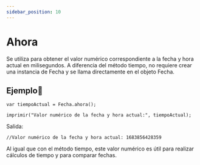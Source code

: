 ```yaml
---
sidebar_position: 10
---
```



# Ahora

Se utiliza para obtener el valor numérico correspondiente a la fecha y hora actual en milisegundos. A diferencia del método tiempo, no requiere crear una instancia de Fecha y se llama directamente en el objeto Fecha.

## Ejemplo📝

```dummy
var tiempoActual = Fecha.ahora();

imprimir("Valor numérico de la fecha y hora actual:", tiempoActual);

```
Salida:

```dummy
//Valor numérico de la fecha y hora actual: 1683856428359
```

Al igual que con el método tiempo, este valor numérico es útil para realizar cálculos de tiempo y para comparar fechas.
